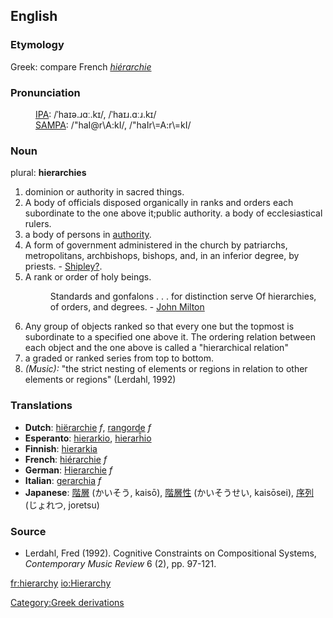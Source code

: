 ==English==
===Etymology===
Greek: compare French ''[[hiérarchie]]''
===Pronunciation===
:[[International Phonetic Alphabet|IPA]]: /ˈhaɪə.ɹɑː.kɪ/, /ˈhaɪɹ.ɑːɹ.kɪ/
:[[SAMPA]]: /"haI@r\A:kI/, /"haIr\=A:r\=kI/

=== Noun ===
plural: '''hierarchies'''
#dominion or authority in sacred things.
#A body of officials disposed organically in ranks and orders each subordinate to the one above it;public authority. a body of ecclesiastical rulers.
# a body of persons in [[authority]].
#A form of government administered in the church by patriarchs, metropolitans, archbishops, bishops, and, in an inferior degree, by priests. - [[Shipley?]].
#A rank or order of holy beings.
#:Standards and gonfalons . . . for distinction serve Of hierarchies, of orders, and degrees. - [[w:John Milton|John Milton]]
#Any group of objects ranked so that every one but the topmost is subordinate to a specified one above it. The ordering relation between each object and the one above is called a "hierarchical relation" 
# a graded or ranked series from top to bottom.
#''(Music):'' "the strict nesting of elements or regions in relation to other elements or regions" (Lerdahl, 1992)

=== Translations ===
*'''Dutch''': [[hiërarchie]] ''f'', [[rangorde]] ''f''
*'''Esperanto''': [[hierarkio]], [[hierarĥio]]
*'''Finnish''': [[hierarkia]]
*'''French''': [[hiérarchie]] ''f''
*'''German''': [[Hierarchie]] ''f''
*'''Italian''': [[gerarchia]] ''f''
*'''Japanese''': [[階層]] (かいそう, kaisō), [[階層性]] (かいそうせい, kaisōsei), [[序列]] (じょれつ, joretsu)

===Source===
*Lerdahl, Fred (1992). Cognitive Constraints on Compositional Systems, ''Contemporary Music Review'' 6 (2), pp. 97-121.
[[Category:Greek derivations]]
[[fr:hierarchy]]
[[io:Hierarchy]]